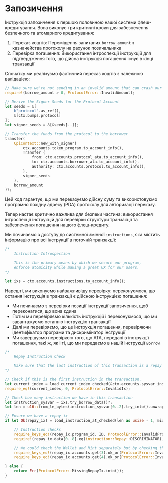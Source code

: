 # Запозичення

Інструкція запозичення є першою половиною нашої системи флеш-кредитування. Вона виконує три критичні кроки для забезпечення безпечного та атомарного кредитування:
1. Переказ коштів: Переміщення запитаних `borrow_amount` з казначейства протоколу на рахунок позичальника
2. Перевірка погашення: Використання інтроспекції інструкцій для підтвердження того, що дійсна інструкція погашення існує в кінці транзакції

<ArticleSection name="Переказ коштів" id="fund-transfer" level="h2" />

Спочатку ми реалізуємо фактичний переказ коштів з належною валідацією:

```rust
// Make sure we're not sending in an invalid amount that can crash our Protocol
require!(borrow_amount > 0, ProtocolError::InvalidAmount);

// Derive the Signer Seeds for the Protocol Account
let seeds = &[
    b"protocol".as_ref(),
    &[ctx.bumps.protocol]
];
let signer_seeds = &[&seeds[..]];

// Transfer the funds from the protocol to the borrower
transfer(
    CpiContext::new_with_signer(
        ctx.accounts.token_program.to_account_info(), 
        Transfer {
            from: ctx.accounts.protocol_ata.to_account_info(),
            to: ctx.accounts.borrower_ata.to_account_info(),
            authority: ctx.accounts.protocol.to_account_info(),
        }, 
        signer_seeds
    ), 
    borrow_amount
)?;
```

Цей код гарантує, що ми переказуємо дійсну суму та використовуємо програмно похідну адресу (PDA) протоколу для авторизації переказу.

<ArticleSection name="Інтроспекція інструкцій" id="instruction-introspection" level="h2" />

Тепер настає критично важлива для безпеки частина: використання інтроспекції інструкцій для перевірки структури транзакції та забезпечення погашення нашого флеш-кредиту.

Ми починаємо з доступу до системної змінної `instructions`, яка містить інформацію про всі інструкції в поточній транзакції:

```rust
/*
    Instruction Introspection

    This is the primary means by which we secure our program,
    enforce atomicity while making a great UX for our users.
*/

let ixs = ctx.accounts.instructions.to_account_info();
```

Нарешті, ми виконуємо найважливішу перевірку: переконуємося, що остання інструкція в транзакції є дійсною інструкцією погашення:
- Ми починаємо з перевірки позиції інструкції запозичення, щоб переконатися, що вона єдина
- Потім ми перевіряємо кількість інструкцій і переконуємося, що ми завантажуємо останню інструкцію транзакції
- Далі ми перевіряємо, що це інструкція погашення, перевіряючи ідентифікатор програми та дискримінатор інструкції
- Ми завершуємо перевіркою того, що ATA, передані в інструкції погашення, такі ж, як і ті, що ми передаємо в нашій інструкції `Borrow`

```rust
/*
    Repay Instruction Check

    Make sure that the last instruction of this transaction is a repay instruction
*/

// Check if this is the first instruction in the transaction.
let current_index = load_current_index_checked(&ctx.accounts.sysvar_instructions)?;
require_eq!(current_index, 0, ProtocolError::InvalidIx); 

// Check how many instruction we have in this transaction
let instruction_sysvar = ixs.try_borrow_data()?;
let len = u16::from_le_bytes(instruction_sysvar[0..2].try_into().unwrap());

// Ensure we have a repay ix
if let Ok(repay_ix) = load_instruction_at_checked(len as usize - 1, &ixs) {

    // Instruction checks
    require_keys_eq!(repay_ix.program_id, ID, ProtocolError::InvalidProgram);
    require!(repay_ix.data[0..8].eq(instruction::Repay::DISCRIMINATOR), ProtocolError::InvalidIx);

    // We could check the Wallet and Mint separately but by checking the ATA we do this automatically
    require_keys_eq!(repay_ix.accounts.get(3).ok_or(ProtocolError::InvalidBorrowerAta)?.pubkey, ctx.accounts.borrower_ata.key(), ProtocolError::InvalidBorrowerAta);
    require_keys_eq!(repay_ix.accounts.get(4).ok_or(ProtocolError::InvalidProtocolAta)?.pubkey, ctx.accounts.protocol_ata.key(), ProtocolError::InvalidProtocolAta);

} else {
    return Err(ProtocolError::MissingRepayIx.into());
}
```
